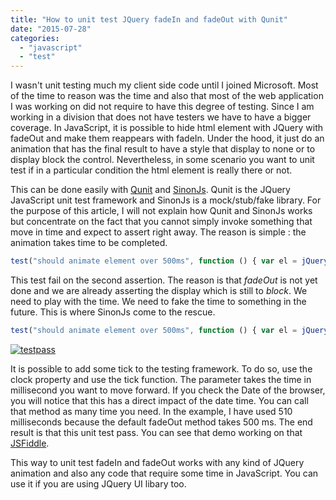 ```yaml
---
title: "How to unit test JQuery fadeIn and fadeOut with Qunit"
date: "2015-07-28"
categories: 
  - "javascript"
  - "test"
---
```


I wasn't unit testing much my client side code until I joined Microsoft. Most of the time to reason was the time and also that most of the web application I was working on did not require to have this degree of testing. Since I am working in a division that does not have testers we have to have a bigger coverage. In JavaScript, it is possible to hide html element with JQuery with fadeOut and make them reappears with fadeIn. Under the hood, it just do an animation that has the final result to have a style that display to none or to display block the control. Nevertheless, in some scenario you want to unit test if in a particular condition the html element is really there or not.

This can be done easily with [Qunit](https://qunitjs.com/) and [SinonJs](http://sinonjs.org/). Qunit is the JQuery JavaScript unit test framework and SinonJs is a mock/stub/fake library. For the purpose of this article, I will not explain how Qunit and SinonJs works but concentrate on the fact that you cannot simply invoke something that move in time and expect to assert right away. The reason is simple : the animation takes time to be completed.

```typescript
test("should animate element over 500ms", function () { var el = jQuery("<div></div>"); el.appendTo(document.body); ok(el.css('display').indexOf("block") > -1); el.fadeOut(); ok(el.css('display').indexOf("none") > -1); }); 
``` 


This test fail on the second assertion. The reason is that _fadeOut_ is not yet done and we are already asserting the display which is still to _block_. We need to play with the time. We need to fake the time to something in the future. This is where SinonJs come to the rescue.

```javascript
test("should animate element over 500ms", function () { var el = jQuery("<div></div>"); el.appendTo(document.body); ok(el.css('display').indexOf("block") > -1); el.fadeOut(); this.clock.tick(510); ok(el.css('display').indexOf("none") > -1); }); 
``` 


[![testpass](http://patrickdesjardins.com/blog/wp-content/uploads/2015/05/testpass-400x97.png)](http://patrickdesjardins.com/blog/?attachment_id=4215)

It is possible to add some tick to the testing framework. To do so, use the clock property and use the tick function. The parameter takes the time in millisecond you want to move forward. If you check the Date of the browser, you will notice that this has a direct impact of the date time. You can call that method as many time you need. In the example, I have used 510 milliseconds because the default fadeOut method takes 500 ms. The end result is that this unit test pass. You can see that demo working on that [JSFiddle](http://jsfiddle.net/7910ewrL/).

This way to unit test fadeIn and fadeOut works with any kind of JQuery animation and also any code that require some time in JavaScript. You can use it if you are using JQuery UI libary too.
